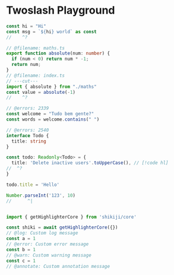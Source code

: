 # Twoslash Playground

```ts twoslash
const hi = "Hi"
const msg = `${hi} world` as const
//    ^?

```

```ts twoslash
// @filename: maths.ts
export function absolute(num: number) {
  if (num < 0) return num * -1;
  return num;
}
// @filename: index.ts
// ---cut---
import { absolute } from "./maths"
const value = absolute(-1)
//    ^?


```

```ts twoslash
// @errors: 2339
const welcome = "Tudo bem gente?"
const words = welcome.contains(" ")
```

```ts twoslash
// @errors: 2540
interface Todo {
  title: string
}

const todo: Readonly<Todo> = {
  title: 'Delete inactive users'.toUpperCase(), // [!code hl]
//  ^?
}

todo.title = 'Hello'

Number.parseInt('123', 10)
//      ^|



```

```ts twoslash
import { getHighlighterCore } from 'shikiji/core'

const shiki = await getHighlighterCore({})
// @log: Custom log message
const a = 1
// @error: Custom error message
const b = 1
// @warn: Custom warning message
const c = 1
// @annotate: Custom annotation message
```